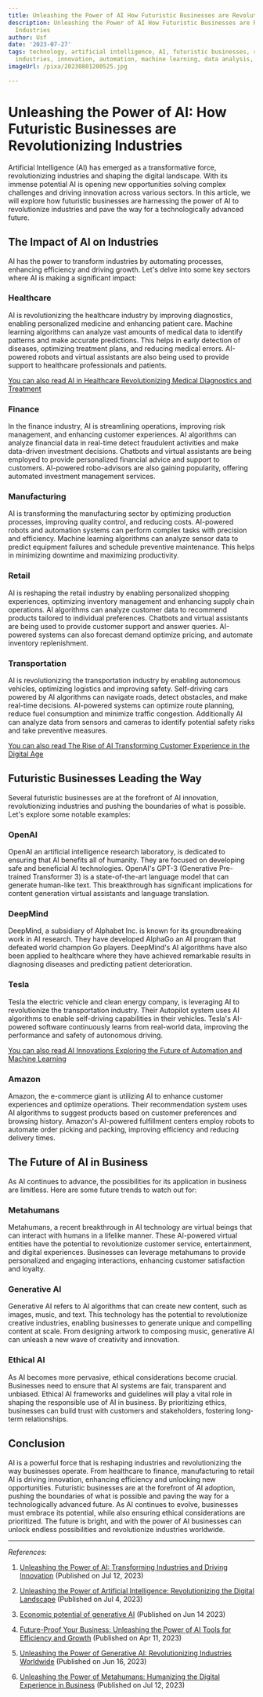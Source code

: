 ```yaml
---
title: Unleashing the Power of AI How Futuristic Businesses are Revolutionizing Industries
description: Unleashing the Power of AI How Futuristic Businesses are Revolutionizing
  Industries
author: Usf
date: '2023-07-27'
tags: technology, artificial intelligence, AI, futuristic businesses, revolutionizing
  industries, innovation, automation, machine learning, data analysis, digital transformation
imageUrl: /pixa/20230801200525.jpg

---
```

# Unleashing the Power of AI: How Futuristic  Businesses are Revolutionizing Industries

Artificial Intelligence  (AI) has emerged as a  transformative force, revolutionizing  industries and shaping the digital landscape. With its immense  potential  AI  is opening new opportunities solving complex challenges and driving innovation across  various sectors. In this article, we will  explore how  futuristic businesses are harnessing the power of AI to revolutionize industries and  pave the  way for a technologically advanced future.

## The Impact of AI on  Industries

AI has the power to transform industries by automating processes, enhancing efficiency and driving growth. Let's delve  into some key  sectors where AI is making a significant impact:

### Healthcare

AI is revolutionizing the healthcare industry by improving diagnostics,  enabling personalized medicine and  enhancing patient care. Machine  learning algorithms can  analyze vast amounts of medical data to identify patterns and make accurate predictions. This helps in  early detection of  diseases, optimizing treatment plans, and reducing medical errors. AI-powered robots and virtual assistants  are also being used to provide support to healthcare professionals and patients.

[You can also read  AI in Healthcare Revolutionizing Medical  Diagnostics and Treatment](AI%20in%20Healthcare%20Revolutionizing%20Medical%20Diagnostics%20and%20Treatment)


### Finance

In the finance industry, AI is streamlining operations, improving risk management, and enhancing customer experiences. AI algorithms can analyze financial data in real-time  detect fraudulent activities and make data-driven investment decisions. Chatbots and virtual assistants are being employed to provide personalized financial advice and support to customers. AI-powered robo-advisors are also gaining  popularity,  offering automated investment management services.

### Manufacturing

AI is transforming the manufacturing sector by optimizing production processes, improving  quality control, and reducing costs. AI-powered robots and automation systems can perform complex tasks with precision and efficiency. Machine learning algorithms can analyze sensor data to predict equipment failures and schedule preventive maintenance. This helps in minimizing downtime and maximizing  productivity.

### Retail

AI is  reshaping the retail industry by enabling personalized shopping  experiences, optimizing inventory management and  enhancing supply chain operations. AI algorithms can  analyze  customer data to recommend products tailored to individual preferences.  Chatbots and virtual  assistants are being used to provide customer support and answer queries.  AI-powered systems can also forecast  demand optimize pricing, and automate inventory replenishment.

### Transportation

AI is revolutionizing the transportation industry by enabling autonomous vehicles, optimizing logistics and improving safety. Self-driving cars powered by AI algorithms can navigate roads, detect obstacles, and make real-time decisions. AI-powered systems can optimize route planning, reduce fuel consumption and minimize  traffic congestion.  Additionally AI can  analyze data from sensors and cameras to identify  potential safety risks and take preventive  measures.

[You can also read The Rise of AI Transforming Customer Experience in the Digital Age](The%20Rise%20of%20AI%20Transforming%20Customer%20Experience%20in%20the%20Digital%20Age)


## Futuristic Businesses Leading the Way

Several futuristic businesses are at the forefront of AI innovation, revolutionizing industries and pushing the boundaries of what  is possible. Let's explore  some notable examples:

### OpenAI

OpenAI an artificial intelligence research laboratory, is dedicated to ensuring that AI benefits all of humanity. They are focused on  developing safe and beneficial AI technologies.  OpenAI's GPT-3 (Generative Pre-trained Transformer 3) is a state-of-the-art language model that can generate  human-like text. This breakthrough has significant implications for content generation virtual assistants and language translation.

### DeepMind

DeepMind, a  subsidiary of Alphabet  Inc. is known for  its groundbreaking work in  AI research. They have developed AlphaGo an AI program that defeated world champion Go players. DeepMind's AI algorithms have also been applied  to healthcare where they have achieved remarkable results in diagnosing diseases and predicting patient deterioration.

### Tesla

Tesla the electric  vehicle and clean energy  company,  is  leveraging AI  to revolutionize the transportation industry. Their Autopilot system uses AI algorithms to enable self-driving capabilities in their vehicles. Tesla's  AI-powered software continuously learns from real-world data, improving the performance and safety of autonomous driving.

[You can also read AI Innovations Exploring the Future  of Automation and  Machine Learning](AI%20Innovations%20Exploring%20the%20Future%20of%20Automation%20and%20Machine%20Learning)


### Amazon

Amazon, the e-commerce giant is utilizing AI to enhance customer experiences and  optimize operations. Their recommendation system uses AI algorithms to suggest products based on customer  preferences and browsing history. Amazon's AI-powered fulfillment centers employ robots to automate order picking and packing, improving efficiency and reducing delivery times.

## The Future of AI in Business

As AI continues to advance, the possibilities for its application in business are limitless. Here are some future trends to  watch out  for:

### Metahumans

Metahumans, a recent breakthrough  in AI technology are virtual beings that can interact with humans  in a lifelike manner. These AI-powered virtual entities have the potential to revolutionize customer service, entertainment, and digital experiences.  Businesses can leverage  metahumans to provide personalized and engaging interactions, enhancing customer satisfaction and loyalty.

### Generative AI

Generative AI  refers to AI algorithms that can create new content, such as images, music, and text. This technology  has the  potential to revolutionize creative industries, enabling businesses to generate unique and compelling content at scale. From designing artwork to composing music, generative  AI can unleash a new wave of creativity and innovation.

### Ethical AI

As AI becomes more pervasive, ethical considerations become crucial. Businesses need to ensure that AI systems are fair, transparent and unbiased. Ethical AI frameworks and guidelines will play a vital role in shaping the responsible use of AI in business. By prioritizing  ethics, businesses can build trust with  customers and stakeholders,  fostering  long-term relationships.

## Conclusion

AI is a powerful force that is reshaping  industries and revolutionizing the way businesses operate.  From healthcare  to finance, manufacturing  to retail AI is  driving innovation, enhancing efficiency and unlocking new opportunities. Futuristic businesses are at the forefront  of AI adoption, pushing the  boundaries of what is possible and paving the way for a technologically advanced  future. As  AI continues to  evolve, businesses must embrace  its potential,  while also ensuring ethical considerations are prioritized. The future is bright, and with the power of AI businesses can unlock endless  possibilities and revolutionize industries worldwide.

---

*References:*

1. [Unleashing the Power of AI:  Transforming Industries and Driving Innovation](https://www.linkedin.com/pulse/unleashing-power-ai-transforming-industries-driving-nayan-tarsariya) (Published on Jul  12, 2023)

2. [Unleashing the Power of Artificial Intelligence: Revolutionizing  the Digital Landscape](https://www.linkedin.com/pulse/unleashing-power-artificial-intelligence-digital-landscape-geiss) (Published on Jul 4, 2023)

3. [Economic  potential of generative AI](https://www.mckinsey.com/capabilities/mckinsey-digital/our-insights/the-economic-potential-of-generative-ai-the-next-productivity-frontier) (Published on  Jun 14  2023)

4. [Future-Proof Your Business: Unleashing the Power of AI Tools for  Efficiency  and  Growth](https://denisegosnell.com/future-proof-your-business-unleashing-the-power-of-ai-tools-for-efficiency-and-growth/) (Published on Apr 11, 2023)

5. [Unleashing the Power of Generative AI: Revolutionizing Industries Worldwide](https://medium.com/@hishamusmani/unleashing-the-power-of-generative-ai-revolutionizing-industries-worldwide-712e7d2531e6) (Published on Jun 16,  2023)

6. [Unleashing the Power of Metahumans: Humanizing the  Digital Experience in  Business](https://www.epam.com/careers/blog/unleashing-the-power-of-metahumans-humanizing-the-digital-experience-in-business) (Published on Jul 12, 2023)